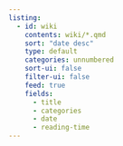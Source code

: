 ```yaml
---
listing:
  - id: wiki
    contents: wiki/*.qmd
    sort: "date desc"
    type: default
    categories: unnumbered
    sort-ui: false
    filter-ui: false
    feed: true
    fields:
      - title
      - categories
      - date
      - reading-time
---
```


:::{#wiki}
:::